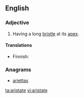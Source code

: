 ==English==

===Adjective===
{{en-adj|-}}

# {{botany|of leaves}} Having a long [[bristle]] at its [[apex]].

====Translations====
{{trans-top|having a long bristle at its apex}}
* Finnish: {{t-|fi|puikea}}
{{trans-mid}}
{{trans-bottom}}

===Anagrams===
* [[ariettas#English|ariettas]]

[[ta:aristate]]
[[vi:aristate]]